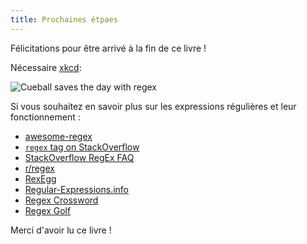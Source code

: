 ```yaml
---
title: Prochaines étpaes
---
```


Félicitations pour être arrivé à la fin de ce livre !

Nécessaire [xkcd](https://xkcd.com):

![Cueball saves the day with regex](https://imgs.xkcd.com/comics/regular_expressions.png)

Si vous souhaitez en savoir plus sur les expressions régulières et leur fonctionnement :

-   [awesome-regex](https://github.com/aloisdg/awesome-regex)
-   [`regex` tag on StackOverflow](https://stackoverflow.com/tags/regex/info)
-   [StackOverflow RegEx FAQ](https://stackoverflow.com/a/22944075)
-   [r/regex](https://www.reddit.com/r/regex/)
-   [RexEgg](https://www.rexegg.com)
-   [Regular-Expressions.info](https://www.regular-expressions.info)
-   [Regex Crossword](https://regexcrossword.com)
-   [Regex Golf](https://alf.nu/RegexGolf)

Merci d'avoir lu ce livre !
